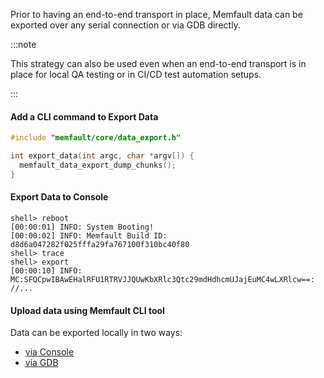 Prior to having an end-to-end transport in place, Memfault data can be exported
over any serial connection or via GDB directly.

:::note

This strategy can also be used even when an end-to-end transport is in place for
local QA testing or in CI/CD test automation setups.

:::

#### Add a CLI command to Export Data

```c
#include "memfault/core/data_export.h"

int export_data(int argc, char *argv[]) {
  memfault_data_export_dump_chunks();
}
```

#### Export Data to Console

```
shell> reboot
[00:00:01] INFO: System Booting!
[00:00:02] INFO: Memfault Build ID: d8d6a047282f025fffa29fa767100f310bc40f80
shell> trace
shell> export
[00:00:10] INFO: MC:SFQCpwIBAwEHalRFU1RTRVJJQUwKbXRlc3Qtc29mdHdhcmUJajEuMC4wLXRlcw==:
//...
```

#### Upload data using Memfault CLI tool

Data can be exported locally in two ways:

- [via Console](/docs/embedded/export-chunks-over-console)
- [via GDB](/docs/embedded/test-data-collection-with-gdb)
